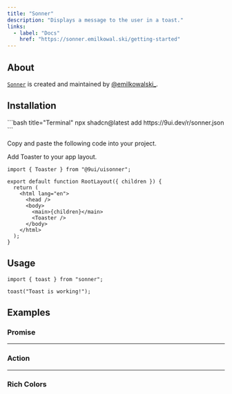 ```yaml
---
title: "Sonner"
description: "Displays a message to the user in a toast."
links:
  - label: "Docs"
    href: "https://sonner.emilkowal.ski/getting-started"
---
```


<Preview name="sonner-demo" />

## About

[`Sonner`](https://sonner.emilkowal.ski) is created and maintained by [@emilkowalski\_](https://x.com/emilkowalski_).

## Installation

<Installation>
<div>
```bash title="Terminal"
npx shadcn@latest add https://9ui.dev/r/sonner.json
```
</div>

<Steps>

<Step>Copy and paste the following code into your project.</Step>

<Source name="sonner" />

<Step>Add Toaster to your app layout.</Step>

```tsx title="app/layout.tsx"
import { Toaster } from "@9ui/uisonner";

export default function RootLayout({ children }) {
  return (
    <html lang="en">
      <head />
      <body>
        <main>{children}</main>
        <Toaster />
      </body>
    </html>
  );
}
```

</Steps>
</Installation>

## Usage

```tsx title="Imports"
import { toast } from "sonner";
```

```tsx title="Toast"
toast("Toast is working!");
```

## Examples

### Promise

<Preview name="sonner-promise" />

---

### Action

<Preview name="sonner-action" />

---

### Rich Colors

<Preview name="sonner-rich-colors" />
